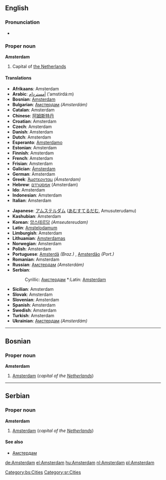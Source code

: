 ==English==
{{wikipedia}}
===Pronunciation===
*{{audio|en-us-Amsterdam.ogg|Audio (US)}}

===Proper noun===
'''Amsterdam'''

#Capital of [[The Netherlands|the Netherlands]]

====Translations====
{{top}}<!--left column-->
*'''Afrikaans''': Amsterdam
*'''Arabic''': [[امستردام|أمستردام]] (’amstirdá:m)
*'''Bosnian''': [[Amsterdam#Bosnian|Amsterdam]] {{m}}
*'''Bulgarian''': [[Амстердам]] ''(Amsterdám)''
*'''Catalan''': Amsterdam
*'''Chinese''': [[阿姆斯特丹]]
*'''Croatian''': Amsterdam
*'''Czech''': Amsterdam
*'''Danish''': Amsterdam
*'''Dutch''': Amsterdam {{n}}
*'''Esperanto''': [[Amsterdamo]]
*'''Estonian''': Amsterdam
*'''Finnish''': Amsterdam
*'''French''': Amsterdam
*'''Frisian''': Amsterdam
*'''Galician''': [[Ámsterdam]]
*'''German''': Amsterdam
*'''Greek''': [[Άμστερνταμ]] ''(Ámsterdam)''
*'''Hebrew''': [[אמסטרדם]] (Amsterdam) {{f}}
*'''Ido''': Amsterdam
*'''Indonesian''': Amsterdam
*'''Italian''': Amsterdam {{f}}
{{mid}}<!--right column-->
*'''Japanese''': [[アムステルダム]] ([[あむすてるだむ]], Amusuterudamu)
*'''Kashubian''': Amsterdam
*'''Korean''': [[암스테르담]] ''(Amseutereudam)''
*'''Latin''': [[Amstelodamum]]
*'''Limburgish''': Amsterdam
*'''Lithuanian''': [[Amsterdamas]]
*'''Norwegian''': Amsterdam
*'''Polish''': Amsterdam
*'''Portuguese''': [[Amsterdã]] ''(Braz.)'' {{f}}, [[Amsterdão]] ''(Port.)'' {{f}}
*'''Romanian''': Amsterdam
*'''Russian''': [[Амстердам]] ''(Amsterdám)'' {{m}}
*'''Serbian''':
*:Cyrillic: [[Амстердам#Serbian|Амстердам]] {{m}} *:Latin: [[Amsterdam#Serbian|Amsterdam]] {{m}}
*'''Sicilian''': Amsterdam
*'''Slovak''': Amsterdam
*'''Slovenian''': Amsterdam
*'''Spanish''': Amsterdam
*'''Swedish''': Amsterdam
*'''Turkish''': Amsterdam
*'''Ukrainian''': [[Амстердам]] ''(Amsterdám)''
{{bottom}}


----

==Bosnian==
===Proper noun===
'''Amsterdam''' {{m}}
#[[Amsterdam#English|Amsterdam]] (''capital of the [[Netherlands]]'')
[[Category:bs:Cities]]

----
==Serbian==
===Proper noun===
'''Amsterdam''' {{m}}
#[[Amsterdam#English|Amsterdam]] (''capital of the [[Netherlands]]'')
====See also====
*[[Амстердам#Serbian|Амстердам]]
[[Category:sr:Cities]]

[[de:Amsterdam]]
[[el:Amsterdam]]
[[hu:Amsterdam]]
[[nl:Amsterdam]]
[[pl:Amsterdam]]